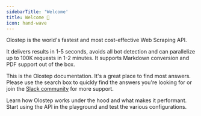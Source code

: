 ```yaml
---
sidebarTitle: 'Welcome'
title: Welcome 👋
icon: hand-wave
---
```


Olostep is the world's fastest and most cost-effective Web Scraping API.

It delivers results in 1-5 seconds, avoids all bot detection and can parallelize up to 100K requests in 1-2 minutes. It supports Markdown conversion and PDF support out of the box.

This is the Olostep documentation. It's a great place to find most answers. Please use the search box to quickly find the answers you're looking for or join the [Slack community](https://olostep-users.slack.com/join/shared_invite/zt-2bfddyi8h-JzfjOgavg~98DJ1om1B5Lg#/shared-invite/email) for more support.

<CardGroup cols={2}>
    <Card title="Learn Concepts" icon="graduation-cap" href="/concepts/network">
        Learn how Olostep works under the hood and what makes it performant.
    </Card>
    <Card title="API Reference" icon="comment" href="/api-reference/overview">
        Start using the API in the playground and test the various configurations.
    </Card>
</CardGroup>

